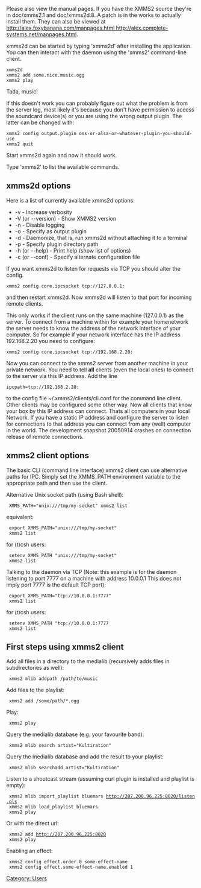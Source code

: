 {{Navbar}}

Please also view the manual pages. If you have the XMMS2 source they're in doc/xmms2.1 and doc/xmms2d.8. A patch is in the works to actually install them. They can also be viewed at [[http://alex.foxybanana.com/manpages.html http://alex.complete-systems.net/manpages.html]].


xmms2d can be started by typing 'xmms2d' after installing the application. You can then interact with the daemon using the 'xmms2' command-line client.

 xmms2d
 xmms2 add some.nice.music.ogg
 xmms2 play

Tada, music!

If this doesn't work you can probably figure out what the problem is from the server log, most likely it's because you don't have permission to access the soundcard device(s) or you are using the wrong output plugin. The latter can be changed with:

 xmms2 config output.plugin oss-or-alsa-or-whatever-plugin-you-should-use
 xmms2 quit

Start xmms2d again and now it should work.

Type 'xmms2' to list the available commands.

== xmms2d options ==

Here is a list of currently available xmms2d options:

* -v - Increase verbosity
* -V (or --version) - Show XMMS2 version
* -n - Disable logging
* -o <x> - Specify <x> as output plugin
* -d - Daemonize, that is, run xmms2d without attaching it to a terminal
* -p <path> - Specify plugin directory path
* -h (or --help) - Print help (show list of options)
* -c (or --conf) - Specify alternate configuration file

If you want xmms2d to listen for requests via TCP you should alter the config. 

 xmms2 config core.ipcsocket tcp://127.0.0.1:<port> 

and then restart xmms2d. Now xmms2d will listen to that port for incoming remote clients.

This only works if the client runs on the same machine (127.0.0.1) as the server. To connect from a machine within for example your homenetwork the server needs to know the address of the network interface of your computer. So for example if your network interface has the IP address 192.168.2.20 you need to configure:

 xmms2 config core.ipcsocket tcp://192.168.2.20:<port>

Now you can connect to the xmms2 server from another machine in your private network. You need to tell '''all''' clients (even the local ones) to connect to the server via this IP address. Add the line

 ipcpath=tcp://192.168.2.20:<port>

to the config file ~/.xmms2/clients/cli.conf for the command line client. Other clients may be configured some other way. Now all clients that know your box by this IP address can connect. Thats all computers in your local Network. If you have a static IP address and configure the server to listen for connections to that address you can connect from any (well) computer in the world.
The development snapshot 20050914 crashes on connection release of remote connections.

== xmms2 client options ==

The basic CLI (command line interface) xmms2 client can use alternative paths for IPC. Simply set the XMMS_PATH environment variable to the appropriate path and then use the client.

Alternative Unix socket path (using Bash shell):

  XMMS_PATH="unix:///tmp/my-socket" xmms2 list

equivalent:

  export XMMS_PATH="unix:///tmp/my-socket"
  xmms2 list

for (t)csh users:

  setenv XMMS_PATH "unix:///tmp/my-socket"
  xmms2 list

Talking to the daemon via TCP (Note: this example is for the daemon listening to port 7777 on a machine with address 10.0.0.1 This does not imply port 7777 is the default TCP port):

  export XMMS_PATH="tcp://10.0.0.1:7777"
  xmms2 list

for (t)csh users:
  setenv XMMS_PATH "tcp://10.0.0.1:7777
  xmms2 list

== First steps using xmms2 client ==

Add all files in a directory to the medialib (recursively adds files in subdirectories as well):

  xmms2 mlib addpath /path/to/music

Add files to the playlist:

  xmms2 add /some/path/*.ogg

Play:

  xmms2 play

Query the medialib database (e.g. your favourite band):

  xmms2 mlib search artist="Kultiration"

Query the medialib database and add the result to your playlist:

  xmms2 mlib searchadd artist="Kultiration"

Listen to a shoutcast stream (assuming curl plugin is installed and playlist is empty):

  xmms2 mlib import_playlist bluemars http://207.200.96.225:8020/listen.pls
  xmms2 mlib load_playlist bluemars
  xmms2 play

Or with the direct url:

  xmms2 add http://207.200.96.225:8020
  xmms2 play

Enabling an effect:

  xmms2 config effect.order.0 some-effect-name
  xmms2 config effect.some-effect-name.enabled 1

[[Category: Users]]